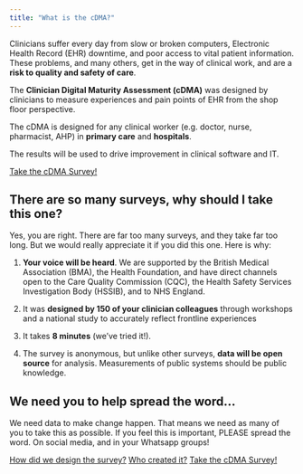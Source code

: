 ```yaml
---
title: "What is the cDMA?"
---
```


Clinicians suffer every day from slow or broken computers, Electronic Health Record (EHR) downtime, and poor access to vital patient information. These problems, and many others, get in the way of clinical work, and are a **risk to quality and safety of care**. 

The **Clinician Digital Maturity Assessment (cDMA)** was designed by clinicians to measure experiences and pain points of EHR from the shop floor perspective.

The cDMA is designed for any clinical worker (e.g. doctor, nurse, pharmacist, AHP) in **primary care** and **hospitals**.

The results will be used to drive improvement in clinical software and IT.

[Take the cDMA Survey!](https://www.research.net/r/cliniciandigitalsurvey){.btn .btn-primary}

## There are so many surveys, why should I take this one?

Yes, you are right.  There are far too many surveys, and they take far too long. But we would really appreciate it if you did this one. Here is why:

::: {.callout}
(1) **Your voice will be heard**. We are supported by the British Medical Association (BMA), the Health Foundation, and have direct channels open to the Care Quality Commission (CQC), the Health Safety Services Investigation Body (HSSIB), and to NHS England.

(2) It was **designed by 150 of your clinician colleagues** through workshops and a national study to accurately reflect frontline experiences

(3) It takes **8 minutes** (we've tried it!).

(4) The survey is anonymous, but unlike other surveys, **data will be open source** for analysis. Measurements of public systems should be public knowledge.
:::

## We need you to help spread the word...

We need data to make change happen. That means we need as many of you to take this as possible. If you feel this is important, PLEASE spread the word. On social media, and in your Whatsapp groups!

[How did we design the survey?](method.qmd){.btn .btn-secondary}
[Who created it?](team.qmd){.btn .btn-secondary}
[Take the cDMA Survey!](https://www.research.net/r/cliniciandigitalsurvey){.btn .btn-primary}